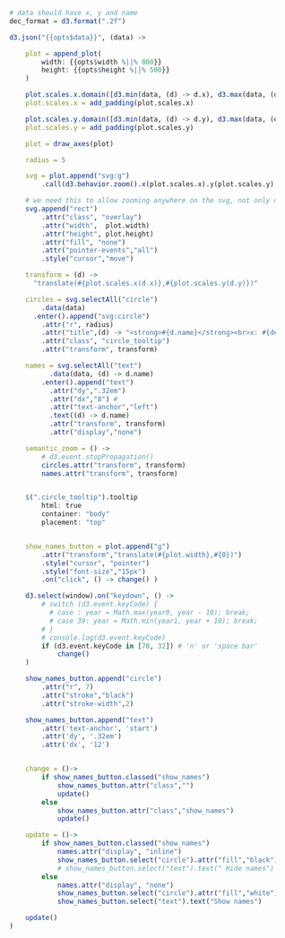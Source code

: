 ```r
    # data should have x, y and name
    dec_format = d3.format(".2f")

    d3.json("{{opts$data}}", (data) ->

        plot = append_plot(
            width: {{opts$width %||% 800}}
            height: {{opts$height %||% 500}}
        )

        plot.scales.x.domain([d3.min(data, (d) -> d.x), d3.max(data, (d) -> d.x)])
        plot.scales.x = add_padding(plot.scales.x)

        plot.scales.y.domain([d3.min(data, (d) -> d.y), d3.max(data, (d) -> d.y)])
        plot.scales.y = add_padding(plot.scales.y)

        plot = draw_axes(plot)

        radius = 5

        svg = plot.append("svg:g")
            .call(d3.behavior.zoom().x(plot.scales.x).y(plot.scales.y).scaleExtent([1, Infinity]).on("zoom", ()-> semantic_zoom() ))

        # we need this to allow zooming anywhere on the svg, not only on top of a circle
        svg.append("rect")
            .attr("class", "overlay")
            .attr("width",  plot.width)
            .attr("height", plot.height)
            .attr("fill", "none")
            .attr("pointer-events","all")
            .style("cursor","move")

        transform = (d) ->
          "translate(#{plot.scales.x(d.x)},#{plot.scales.y(d.y)})"

        circles = svg.selectAll("circle")
            .data(data)
          .enter().append("svg:circle")
            .attr("r", radius)
            .attr("title",(d) -> "<strong>#{d.name}</strong><br>x: #{dec_format(d.x)}<br>y: #{dec_format(d.y)}")
            .attr("class", "circle_tooltip")
            .attr("transform", transform)

        names = svg.selectAll("text")
              .data(data, (d) -> d.name)
            .enter().append("text")
              .attr("dy",".32em")
              .attr("dx","8") #
              .attr("text-anchor","left")
              .text((d) -> d.name)
              .attr("transform", transform)
              .attr("display","none")

        semantic_zoom = () ->
            # d3.event.stopPropagation()
            circles.attr("transform", transform)
            names.attr("transform", transform)


        $(".circle_tooltip").tooltip
            html: true
            container: "body"
            placement: "top"


        show_names_button = plot.append("g")
            .attr("transform","translate(#{plot.width},#{0})")
            .style("cursor", "pointer")
            .style("font-size","15px")
            .on("click", () -> change() )

        d3.select(window).on("keydown", () ->
            # switch (d3.event.keyCode) {
              # case : year = Math.max(year0, year - 10); break;
              # case 39: year = Math.min(year1, year + 10); break;
            # }
            # console.log(d3.event.keyCode)
            if (d3.event.keyCode in [78, 32]) # 'n' or 'space bar'
                change()
        )

        show_names_button.append("circle")
            .attr("r", 7)
            .attr("stroke","black")
            .attr("stroke-width",2)

        show_names_button.append("text")
            .attr('text-anchor', 'start')
            .attr('dy', '.32em')
            .attr('dx', '12')


        change = ()->
            if show_names_button.classed("show_names")
                show_names_button.attr("class","")
                update()
            else
                show_names_button.attr("class","show_names")
                update()

        update = ()->
            if show_names_button.classed("show_names")
                names.attr("display", "inline")
                show_names_button.select("circle").attr("fill","black")
                # show_names_button.select("text").text(" Hide names")
            else
                names.attr("display", "none")
                show_names_button.select("circle").attr("fill","white")
                show_names_button.select("text").text("Show names")

        update()
    )

```